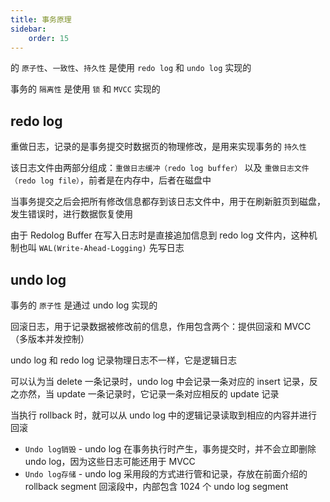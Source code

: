 ```yaml
---
title: 事务原理
sidebar:
    order: 15
---
```



<InternalLink text="事务" href="mysql/transaction" />的
`原子性`、`一致性`、`持久性` 是使用 `redo log` 和 `undo log` 实现的

事务的 `隔离性` 是使用 `锁` 和 `MVCC` 实现的

## redo log

重做日志，记录的是事务提交时数据页的物理修改，是用来实现事务的 `持久性`

该日志文件由两部分组成：`重做日志缓冲（redo log buffer）` 以及 `重做日志文件（redo log file）`，前者是在内存中，后者在磁盘中

当事务提交之后会把所有修改信息都存到该日志文件中，用于在刷新脏页到磁盘，发生错误时，进行数据恢复使用

由于 Redolog Buffer 在写入日志时是直接追加信息到 redo log 文件内，这种机制也叫 `WAL(Write-Ahead-Logging)` 先写日志

## undo log

事务的 `原子性` 是通过 undo log 实现的

回滚日志，用于记录数据被修改前的信息，作用包含两个：提供回滚和 MVCC（多版本并发控制）

undo log 和 redo log 记录物理日志不一样，它是逻辑日志

可以认为当 delete 一条记录时，undo log 中会记录一条对应的 insert 记录，反之亦然，当 update 一条记录时，它记录一条对应相反的 update 记录

当执行 rollback 时，就可以从 undo log 中的逻辑记录读取到相应的内容并进行回滚

- `Undo log销毁` - undo log 在事务执行时产生，事务提交时，并不会立即删除 undo log，因为这些日志可能还用于 MVCC
- `Undo log存储` - undo log 采用段的方式进行管和记录，存放在前面介绍的 rollback segment 回滚段中，内部包含 1024 个 undo log segment
